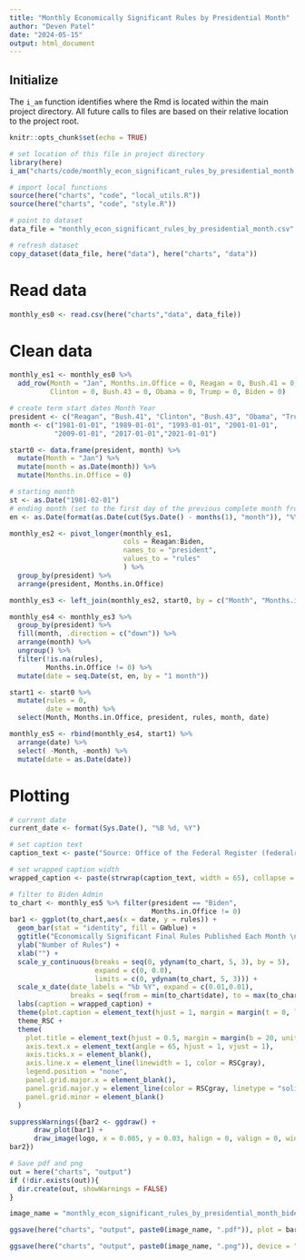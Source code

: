 ```yaml
---
title: "Monthly Economically Significant Rules by Presidential Month"
author: "Deven Patel"
date: "2024-05-15"
output: html_document
---
```


## Initialize

The `i_am` function identifies where the Rmd is located within the main project directory. All future calls to files are based on their relative location to the project root.

```r
knitr::opts_chunk$set(echo = TRUE)

# set location of this file in project directory
library(here)
i_am("charts/code/monthly_econ_significant_rules_by_presidential_month.Rmd")

# import local functions
source(here("charts", "code", "local_utils.R"))
source(here("charts", "code", "style.R"))

# point to dataset
data_file = "monthly_econ_significant_rules_by_presidential_month.csv"

# refresh dataset
copy_dataset(data_file, here("data"), here("charts", "data"))

```

# Read data

```r
monthly_es0 <- read.csv(here("charts","data", data_file))
```

# Clean data
```r
monthly_es1 <- monthly_es0 %>% 
  add_row(Month = "Jan", Months.in.Office = 0, Reagan = 0, Bush.41 = 0, 
          Clinton = 0, Bush.43 = 0, Obama = 0, Trump = 0, Biden = 0)

# create term start dates Month Year
president <- c("Reagan", "Bush.41", "Clinton", "Bush.43", "Obama", "Trump", "Biden")
month <- c("1981-01-01", "1989-01-01", "1993-01-01", "2001-01-01", 
           "2009-01-01", "2017-01-01","2021-01-01")

start0 <- data.frame(president, month) %>% 
  mutate(Month = "Jan") %>% 
  mutate(month = as.Date(month)) %>% 
  mutate(Months.in.Office = 0)

# starting month
st <- as.Date("1981-02-01")
# ending month (set to the first day of the previous complete month from today)
en <- as.Date(format(as.Date(cut(Sys.Date() - months(1), "month")), "%Y-%m-01"))

monthly_es2 <- pivot_longer(monthly_es1,
                            cols = Reagan:Biden,
                            names_to = "president",
                            values_to = "rules"
                            ) %>% 
  group_by(president) %>% 
  arrange(president, Months.in.Office)

monthly_es3 <- left_join(monthly_es2, start0, by = c("Month", "Months.in.Office", "president"))

monthly_es4 <- monthly_es3 %>% 
  group_by(president) %>% 
  fill(month, .direction = c("down")) %>% 
  arrange(month) %>% 
  ungroup() %>% 
  filter(!is.na(rules),
         Months.in.Office != 0) %>% 
  mutate(date = seq.Date(st, en, by = "1 month"))

start1 <- start0 %>% 
  mutate(rules = 0,
         date = month) %>% 
  select(Month, Months.in.Office, president, rules, month, date)

monthly_es5 <- rbind(monthly_es4, start1) %>% 
  arrange(date) %>% 
  select( -Month, -month) %>% 
  mutate(date = as.Date(date))

```

# Plotting
```r
# current date
current_date <- format(Sys.Date(), "%B %d, %Y")

# set caption text
caption_text <- paste("Source: Office of the Federal Register (federalregister.gov)\n\nUpdated", current_date)

# set wrapped caption width
wrapped_caption <- paste(strwrap(caption_text, width = 65), collapse = "\n")

# filter to Biden Admin
to_chart <- monthly_es5 %>% filter(president == "Biden",
                                   Months.in.Office != 0)
bar1 <- ggplot(to_chart,aes(x = date, y = rules)) + 
  geom_bar(stat = "identity", fill = GWblue) +
  ggtitle("Economically Significant Final Rules Published Each Month \n under the Biden Administration") +
  ylab("Number of Rules") +
  xlab("") + 
  scale_y_continuous(breaks = seq(0, ydynam(to_chart, 5, 3), by = 5), 
                     expand = c(0, 0.0),
                     limits = c(0, ydynam(to_chart, 5, 3))) +
  scale_x_date(date_labels = "%b %Y", expand = c(0.01,0.01),
               breaks = seq(from = min(to_chart$date), to = max(to_chart$date), by = "3 months")) +
  labs(caption = wrapped_caption) +
  theme(plot.caption = element_text(hjust = 1, margin = margin(t = 0, l = 36, b = 50, unit = "pt"))) +
  theme_RSC +
  theme(
    plot.title = element_text(hjust = 0.5, margin = margin(b = 20, unit = "pt")),
    axis.text.x = element_text(angle = 65, hjust = 1, vjust = 1),
    axis.ticks.x = element_blank(),
    axis.line.x = element_line(linewidth = 1, color = RSCgray),
    legend.position = "none",
    panel.grid.major.x = element_blank(),
    panel.grid.major.y = element_line(color = RSCgray, linetype = "solid"),
    panel.grid.minor = element_blank()
  )

suppressWarnings({bar2 <- ggdraw() +
      draw_plot(bar1) +
      draw_image(logo, x = 0.085, y = 0.03, halign = 0, valign = 0, width = 0.2)
bar2})

```
```r
# Save pdf and png
out = here("charts", "output")
if (!dir.exists(out)){
  dir.create(out, showWarnings = FALSE)
}

image_name = "monthly_econ_significant_rules_by_presidential_month_biden"

ggsave(here("charts", "output", paste0(image_name, ".pdf")), plot = bar2, width = 12, height = 9, dpi = 300)

ggsave(here("charts", "output", paste0(image_name, ".png")), device = "png", plot = bar2, width = 1200, height = 900, units = "px", dpi = 96, bg = "white")

```

